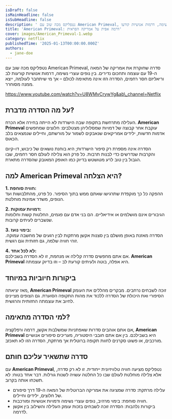 ```yaml
---
isDraft: false
isMainHeadline: false
isSubHeadline: false
description: ' נטפליקס מכה שוב עם American Primeval, סדרה שחוקרת את אמריקה של המאה ה-19 עם עוצמה ותחכום נדירים. בין נופים עוצרי נשימה, דרמות אנושיות קורעו'
title: 'American Primeval: דרמה אפית על אמריקה הפראית'
cover: images/American_Primeval-1.webp
category: netflix
publishedTime: '2025-01-13T00:00:00.000Z'
authors:
  - jane-doe
---
```


נטפליקס מכה שוב עם American Primeval, סדרה שחוקרת את אמריקה של המאה ה-19 עם עוצמה ותחכום נדירים. בין נופים עוצרי נשימה, דרמות אנושיות קורעות לב וריאליזם חסר רחמים, הסדרה הזו אינה מתאימה לכולם – אך מי שיתחבר לעולמה, ייצא ממנה מסוחרר.

https://www.youtube.com/watch?v=U8WMvCrywYg&ab\_channel=Netflix

## על מה הסדרה מדברת?

העלילה מתרחשת בתקופה שבה הישרדות לא הייתה בחירה אלא הכרח. **American Primeval** עוקבת אחר קבוצה של דמויות שמסלוליהן מצטלבים: חלוצים שמחפשים אדמות חדשות, ילידים אמריקאים שנאבקים לשמור על מורשתם, וחיילים שנמצאים בלב הכאוס.

הסדרה אינה מספרת רק סיפור הישרדות; היא בוחנת נושאים של כיבוש, דו-קיום והקרבות שנדרשים כדי לבנות תרבות. כל פרק הוא צלילה לעולם חסר רחמים, שבו הגבול בין טוב לרע מטושטש בדיוק כמו האופק המאובק שהסדרה מתארת.

## למה American Primeval היא הצלחה?

**1\. חוויה סוחפת:**  
ההפקה כל כך מוקפדת שתרגישו שאתם ממש בתוך הסיפור. כל פרט, מהתלבושות ועד הנופים, משדר אמינות מוחלטת.

**2\. דמויות עמוקות:**  
הגיבורים אינם מושלמים או אידיאליים. הם בני אדם עם פגמים, החלטות קשות וחלומות שנשברים לעיתים קרובות.

**3\. בימוי נועז:**  
הסדרה מאזנת באופן מושלם בין סצנות אקשן מרתקות לבין רגעים של מחשבה עמוקה. זוהי חוויה שלמה, גם חזותית וגם רגשית.

**4\. לא לכל אחד:**  
אם אתם מחפשים סדרה קלילה או מנחמת, זו לא הסדרה בשבילכם. **American Primeval** היא אפלה, בוטה ולעיתים קורעת לב – וזו בדיוק עוצמתה.

## ביקורות חיוביות במיוחד

מאז יציאתה, **American Primeval** זוכה לשבחים נרחבים. מבקרים מהללים את העומק הסיפורי ואת היכולת של הסדרה ללכוד את מהות התקופה הסוערת. גם הצופים מציינים לחיוב את עוצמתה החזותית והרגשית.

## למי הסדרה מתאימה?

אם אתם אוהבים סדרות שאפתניות שמשלבות אקשן, דרמה ורפלקציה, **American Primeval** היא בשבילכם. בין אם אתם חובבי היסטוריה, מעריכים סיפורים אנושיים מורכבים, או פשוט סקרנים לחוות תקופה ברוטלית אך מרתקת, הסדרה הזו לא תאכזב.

## סדרה שתשאיר עליכם חותם

עם **American Primeval**, נטפליקס מציעה חוויה טלוויזיונית ייחודית. זו לא רק סדרה, אלא צלילה מוחלטת לעולם שבו כל החלטה עשויה לשנות גורלות. דבר אחד בטוח: לא תשכחו אותה בקרוב.

- עלילה מרתקת: סדרה שמציגה את אמריקה הברוטלית של המאה ה-19 דרך סיפורם של חלוצים, ילידים וחיילים.
- חוויה סוחפת: בימוי מרהיב, נופים עוצרי נשימה ודמויות אנושיות ומורכבות.
- ביקורות נלהבות: הסדרה זוכה לשבחים בזכות עומק העלילה והשילוב בין אקשן לדרמה.
